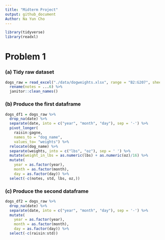 ```yaml
---
title: "Midterm Project"
output: github_document
Author: Na Yun Cho
---
```



```r
library(tidyverse)
library(readxl)
```

# Problem 1 
### (a) Tidy raw dataset
```r
dogs_raw = read_excel("./data/dogweights.xlsx", range = "B2:G207", sheet = "Sheet1", col_types = c("date", "text", "text", "text", "text", "text")) %>%
  rename(notes = ...6) %>%
  janitor::clean_names()
```

### (b) Produce the first dataframe
```r
dogs_df1 = dogs_raw %>%
  drop_na(date) %>%
  separate(date, into = c("year", "month", "day"), sep = '-') %>%
  pivot_longer(
    raisin:gagne, 
    names_to = "dog_name",
    values_to= "weights") %>%
  relocate(dog_name) %>%
  separate(weights, into = c("lbs", "oz"), sep = ' ') %>%
  mutate(weight_in_lbs = as.numeric(lbs) + as.numeric(oz)/16) %>%
  mutate(
    year = as.factor(year),
    month = as.factor(month),
    day = as.factor(day)) %>%
  select(-c(notes, std, lbs, oz,))
```


### (c) Produce the second dataframe
```r
dogs_df2 = dogs_raw %>%
  drop_na(date) %>%
  separate(date, into = c("year", "month", "day"), sep = '-') %>%
  mutate(
    year = as.factor(year),
    month = as.factor(month),
    day = as.factor(day)) %>%
  select(-c(raisin:std))
```

